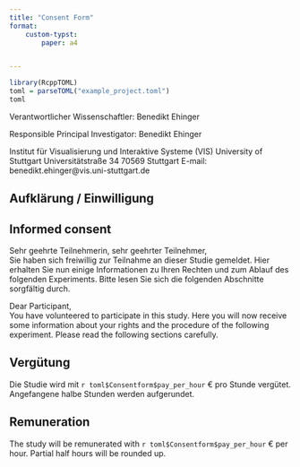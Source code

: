 ```yaml
---
title: "Consent Form"
format:
    custom-typst:
        paper: a4


---
```

::: {.content-visible when-profile="de"}
 
:::
::: {.content-visible when-profile="en"}

:::

::: {.content-visible when-profile="de"}
 
:::
::: {.content-visible when-profile="en"}

:::
```r
library(RcppTOML)
toml = parseTOML("example_project.toml")
toml

```

:::: {.block fill="luma(200)" inset="8pt" radius="4pt" width="50%"}
::: {.content-visible when-profile="de"}
 Verantwortlicher Wissenschaftler: Benedikt Ehinger
:::
::: {.content-visible when-profile="en"}
Responsible Principal Investigator: Benedikt Ehinger
:::
Institut für Visualisierung und Interaktive Systeme (VIS) 
University of Stuttgart
Universitätstraße 34
70569 Stuttgart
E-mail: benedikt.ehinger@vis.uni-stuttgart.de
::::


::: {.content-visible when-profile="de"}
# Aufklärung / Einwilligung
:::
::: {.content-visible when-profile="en"}
# Informed consent
:::

::: {.content-visible when-profile="de"}
Sehr geehrte Teilnehmerin, sehr geehrter Teilnehmer,   
Sie haben sich freiwillig zur Teilnahme an dieser Studie gemeldet. Hier erhalten Sie nun einige Informationen zu Ihren Rechten und zum Ablauf des folgenden Experiments. Bitte lesen Sie sich die folgenden Abschnitte sorgfältig durch.

:::

::: {.content-visible when-profile="en"}
Dear Participant,  
You have volunteered to participate in this study. Here you will now receive some information about your rights and the procedure of the following experiment. Please read the following sections carefully. 

:::



::: {.content-visible when-profile="de"}
## Vergütung 
Die Studie wird mit `r toml$Consentform$pay_per_hour` € pro Stunde vergütet. Angefangene halbe Stunden werden aufgerundet.
:::
::: {.content-visible when-profile="en"}
## Remuneration 
The study will be remunerated with `r toml$Consentform$pay_per_hour` € per hour. Partial half hours will be rounded up. 
:::